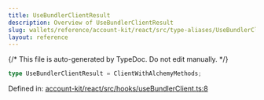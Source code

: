 ```yaml
---
title: UseBundlerClientResult
description: Overview of UseBundlerClientResult
slug: wallets/reference/account-kit/react/src/type-aliases/UseBundlerClientResult
layout: reference
---
```


{/* This file is auto-generated by TypeDoc. Do not edit manually. */}

```ts
type UseBundlerClientResult = ClientWithAlchemyMethods;
```

Defined in: [account-kit/react/src/hooks/useBundlerClient.ts:8](https://github.com/alchemyplatform/aa-sdk/blob/9f926c402d1661309abbf8eae8431e52e8c5e53f/account-kit/react/src/hooks/useBundlerClient.ts#L8)
